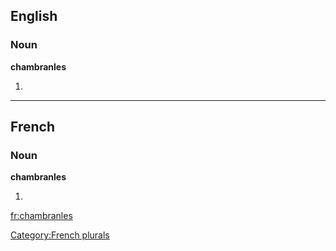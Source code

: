 ==English==

===Noun===
'''chambranles'''

# {{plural of|[[chambranle]]}}

----

==French==

===Noun===
'''chambranles''' {{m}}

# {{plural of|[[chambranle]]|lang=French}}

[[Category:French plurals]]

[[fr:chambranles]]